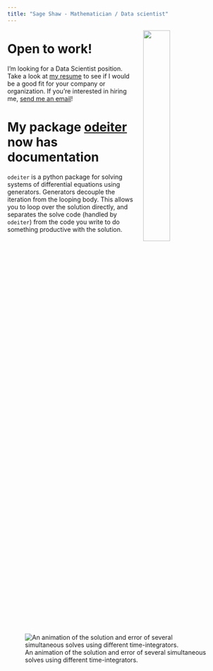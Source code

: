 ```yaml
---
title: "Sage Shaw - Mathematician / Data scientist"
---
```


<img src="./media/headshot_sage.png" width="35%" hspace="20" align="right">

# Open to work!

I'm looking for a Data Scientist position.
Take a look at [my resume](resume.qmd) to see if I would be a good fit
for your company or organization.
If you're interested in hiring me, [send me an email](mailto:sage.b.shaw@gmail.com)!



# My package [odeiter](https://shawsa.github.io/odeiter) now has documentation

`odeiter` is a python package for solving systems of differential equations using
generators. Generators decouple the iteration from the looping body.
This allows you to loop over the solution directly, and separates the
solve code (handled by `odeiter`) from the code you write to do something
productive with the solution.

![An animation of the solution and error of several simultaneous
  solves using different time-integrators.
](https://raw.githubusercontent.com/shawsa/odeiter/refs/heads/main/examples/simultaneous_solves.gif)
